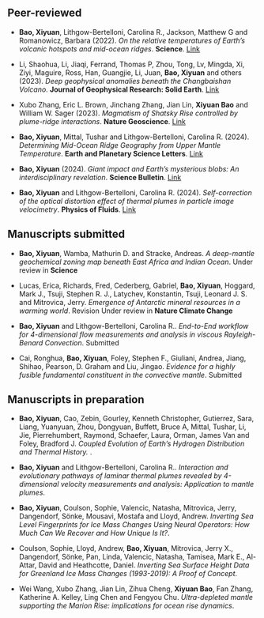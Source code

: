 <!-- Auto-generated. Do not edit directly. -->

## Peer-reviewed

- **Bao, Xiyuan**, Lithgow-Bertelloni, Carolina R., Jackson, Matthew G and Romanowicz, Barbara (2022). *On the relative temperatures of Earth's volcanic hotspots and mid-ocean ridges*. **Science**. [Link](https://doi.org/10.1126/science.abj8944)

- Li, Shaohua, Li, Jiaqi, Ferrand, Thomas P, Zhou, Tong, Lv, Mingda, Xi, Ziyi, Maguire, Ross, Han, Guangjie, Li, Juan, **Bao, Xiyuan** and others (2023). *Deep geophysical anomalies beneath the Changbaishan Volcano*. **Journal of Geophysical Research: Solid Earth**. [Link](https://agupubs.onlinelibrary.wiley.com/doi/full/10.1029/2022JB025671)

- Xubo Zhang, Eric L. Brown, Jinchang Zhang, Jian Lin, **Xiyuan Bao** and William W. Sager (2023). *Magmatism of Shatsky Rise controlled by plume-ridge interactions*. **Nature Geoscience**. [Link](https://doi.org/10.1038/s41561-023-01286-0)

- **Bao, Xiyuan**, Mittal, Tushar and Lithgow-Bertelloni, Carolina R. (2024). *Determining Mid-Ocean Ridge Geography from Upper Mantle Temperature*. **Earth and Planetary Science Letters**. [Link](https://doi.org/10.1016/j.epsl.2024.118823)

- **Bao, Xiyuan** (2024). *Giant impact and Earth's mysterious blobs: An interdisciplinary revelation*. **Science Bulletin**. [Link](https://doi.org/10.1016/j.scib.2023.12.028)

- **Bao, Xiyuan** and Lithgow-Bertelloni, Carolina R. (2024). *Self-correction of the optical distortion effect of thermal plumes in particle image velocimetry*. **Physics of Fluids**. [Link](https://doi.org/10.1063/5.0233759)



## Manuscripts submitted

- **Bao, Xiyuan**, Wamba, Mathurin D. and Stracke, Andreas. *A deep-mantle geochemical zoning map beneath East Africa and Indian Ocean*. Under review in **Science**

- Lucas, Erica, Richards, Fred, Cederberg, Gabriel, **Bao, Xiyuan**, Hoggard, Mark J., Tsuji, Stephen R. J., Latychev, Konstantin, Tsuji, Leonard J. S. and Mitrovica, Jerry. *Emergence of Antarctic mineral resources in a warming world*. Revision Under review in **Nature Climate Change**

- **Bao, Xiyuan** and Lithgow-Bertelloni, Carolina R.. *End-to-End workflow for 4-dimensional flow measurements and analysis in viscous Rayleigh-Benard Convection*. Submitted

- Cai, Ronghua, **Bao, Xiyuan**, Foley, Stephen F., Giuliani, Andrea, Jiang, Shihao, Pearson, D. Graham and Liu, Jingao. *Evidence for a highly fusible fundamental constituent in the convective mantle*. Submitted



## Manuscripts in preparation

- **Bao, Xiyuan**, Cao, Zebin, Gourley, Kenneth Christopher, Gutierrez, Sara, Liang, Yuanyuan, Zhou, Dongyuan, Buffett, Bruce A, Mittal, Tushar, Li, Jie, Pierrehumbert, Raymond, Schaefer, Laura, Orman, James Van and Foley, Bradford J. *Coupled Evolution of Earth’s Hydrogen Distribution and Thermal History. *.

- **Bao, Xiyuan** and Lithgow-Bertelloni, Carolina R.. *Interaction and evolutionary pathways of laminar thermal plumes revealed by 4-dimensional velocity measurements and analysis: Application to mantle plumes*.

- **Bao, Xiyuan**, Coulson, Sophie, Valencic, Natasha, Mitrovica, Jerry, Dangendorf, Sönke, Mousavi, Mostafa and Lloyd, Andrew. *Inverting Sea Level Fingerprints for Ice Mass Changes Using Neural Operators: How Much Can We Recover and How Unique Is It?*.

- Coulson, Sophie, Lloyd, Andrew, **Bao, Xiyuan**, Mitrovica, Jerry X., Dangendorf, Sönke, Pan, Linda, Valencic, Natasha, Tamisea, Mark E., Al-Attar, David and Heathcotte, Daniel. *Inverting Sea Surface Height Data for Greenland Ice Mass Changes (1993-2019):
A Proof of Concept*.

- Wei Wang, Xubo Zhang, Jian Lin, Zihua Cheng, **Xiyuan Bao**, Fan Zhang, Katherine A. Kelley, Ling Chen and Fengyou Chu. *Ultra-depleted mantle supporting the Marion Rise: implications for ocean rise dynamics*.


